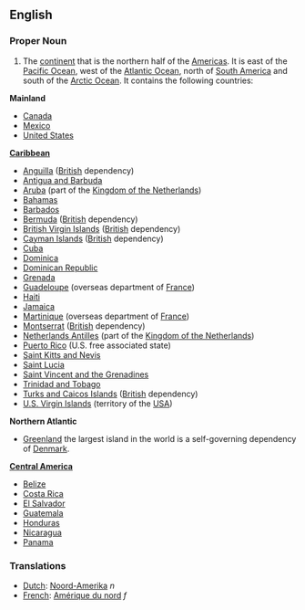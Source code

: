 ==English==
===Proper Noun===
#The [[continent]] that is the northern half of the [[Americas]].  It is east of the [[Pacific Ocean]], west of the [[Atlantic Ocean]], north of [[South America]] and south of the [[Arctic Ocean]].  It contains the following countries:

'''Mainland'''
*[[Canada]]
*[[Mexico]]
*[[United States]]

'''[[Caribbean]]'''
*[[Anguilla]] ([[British]] dependency)
*[[Antigua and Barbuda]]
*[[Aruba]] (part of the [[Kingdom of the Netherlands]])
*[[Bahamas]]
*[[Barbados]]
*[[Bermuda]] ([[British]] dependency)
*[[British Virgin Islands]] ([[British]] dependency)
*[[Cayman Islands]] ([[British]] dependency)
*[[Cuba]]
*[[Dominica]]
*[[Dominican Republic]]
*[[Grenada]]
*[[Guadeloupe]] (overseas department of [[France]])
*[[Haiti]]
*[[Jamaica]]
*[[Martinique]] (overseas department of [[France]])
*[[Montserrat]] ([[British]] dependency)
*[[Netherlands Antilles]] (part of the [[Kingdom of the Netherlands]])
*[[Puerto Rico]] (U.S. free associated state)
*[[Saint Kitts and Nevis]]
*[[Saint Lucia]]
*[[Saint Vincent and the Grenadines]]
*[[Trinidad and Tobago]]
*[[Turks and Caicos Islands]] ([[British]] dependency)
*[[U.S. Virgin Islands]] (territory of the [[USA]])

'''Northern Atlantic'''
* [[Greenland]] the largest island in the world is a self-governing dependency of [[Denmark]]. 

'''[[Central America]]'''
*[[Belize]]
*[[Costa Rica]]
*[[El Salvador]]
*[[Guatemala]]
*[[Honduras]]
*[[Nicaragua]]
*[[Panama]]

=== Translations ===
*[[Dutch]]: [[Noord-Amerika]] ''n''
*[[French]]: [[Amérique du nord]] ''f''